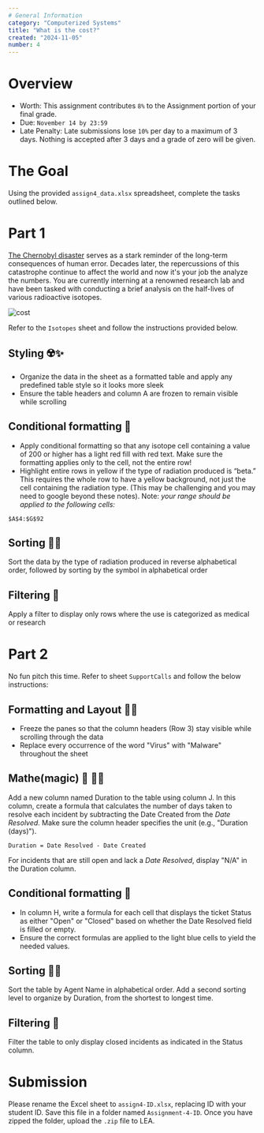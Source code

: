 ```yaml
---
# General Information
category: "Computerized Systems"
title: "What is the cost?"
created: "2024-11-05"
number: 4
---
```


# Overview

- Worth: This assignment contributes `8%` to the Assignment portion of your final grade.
- Due: `November 14 by 23:59`
- Late Penalty: Late submissions lose `10%` per day to a maximum of 3 days. Nothing is accepted after 3 days and a grade of zero will be given.

# The Goal

Using the provided `assign4_data.xlsx` spreadsheet, complete the tasks outlined below.

# Part 1

[The Chernobyl disaster](https://www.imdb.com/title/tt7366338/) serves as a stark reminder of the long-term consequences of human error. Decades later, the repercussions of this catastrophe continue to affect the world and now it's your job the analyze the numbers. You are currently interning at a renowned research lab and have been tasked with conducting a brief analysis on the half-lives of various radioactive isotopes.

![cost](./assets/cost.jpeg)

Refer to the `Isotopes` sheet and follow the instructions provided below.

## Styling ☢️✨

- Organize the data in the sheet as a formatted table and apply any predefined table style so it looks more sleek
- Ensure the table headers and column A are frozen to remain visible while scrolling

## Conditional formatting 🤨

- Apply conditional formatting so that any isotope cell containing a value of 200 or higher has a light red fill with red text. Make sure the formatting applies only to the cell, not the entire row!
- Highlight entire rows in yellow if the type of radiation produced is “beta.” This requires the whole row to have a yellow background, not just the cell containing the radiation type. (This may be challenging and you may need to google beyond these notes). Note: _your range should be applied to the following cells:_

```text
$A$4:$G$92
```

## Sorting 🕵️‍♂️

Sort the data by the type of radiation produced in reverse alphabetical order, followed by sorting by the symbol in alphabetical order

## Filtering 🧼

Apply a filter to display only rows where the use is categorized as medical or research

# Part 2

No fun pitch this time. Refer to sheet `SupportCalls` and follow the below instructions:

## Formatting and Layout 💅✨

- Freeze the panes so that the column headers (Row 3) stay visible while scrolling through the data
- Replace every occurrence of the word "Virus" with "Malware" throughout the sheet

## Mathe(magic) 🧮 🧙‍♀️

Add a new column named Duration to the table using column J. In this column, create a formula that calculates the number of days taken to resolve each incident by subtracting the Date Created from the _Date Resolved_. Make sure the column header specifies the unit (e.g., "Duration (days)").

```text
Duration = Date Resolved - Date Created
```

For incidents that are still open and lack a _Date Resolved_, display "N/A" in the Duration column.

## Conditional formatting 🤨

- In column H, write a formula for each cell that displays the ticket Status as either "Open" or "Closed" based on whether the Date Resolved field is filled or empty.
- Ensure the correct formulas are applied to the light blue cells to yield the needed values.

## Sorting 🕵️‍♂️

Sort the table by Agent Name in alphabetical order. Add a second sorting level to organize by Duration, from the shortest to longest time.

## Filtering 🧼

Filter the table to only display closed incidents as indicated in the Status column.

# Submission

Please rename the Excel sheet to `assign4-ID.xlsx`, replacing ID with your student ID. Save this file in a folder named `Assignment-4-ID`. Once you have zipped the folder, upload the `.zip` file to LEA.

